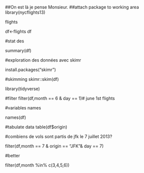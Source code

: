 ##On est là je pense Monsieur.
##attach package to working area
library(nycflights13)

flights

df<-flights
df

#stat des

summary(df)


#exploration des données avec skimr


install.packages("skimr")

#skimming
skimr::skim(df)

library(tidyverse)

#filter
filter(df,month == 6 & day == 1)# june 1st flights

#variables names

names(df)

#tabulate data
table(df$origin)


#combiens de vols sont partis de jfk le 7 juillet 2013?

filter(df,month == 7 & origin == "JFK"& day == 7)

#better

filter(df,month %in% c(3,4,5,6))